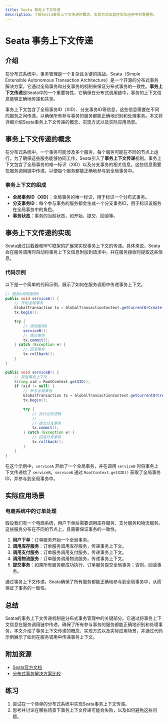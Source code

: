 ```yaml
---
title: Seata 事务上下文传递
description: 了解Seata事务上下文传递的概念、实现方式及其在实际应用中的重要性。
---
```


# Seata 事务上下文传递

## 介绍

在分布式系统中，事务管理是一个复杂且关键的挑战。Seata（Simple Extensible Autonomous Transaction Architecture）是一个开源的分布式事务解决方案，它通过全局事务和分支事务的机制来保证分布式事务的一致性。**事务上下文传递**是Seata中的一个重要特性，它确保在分布式调用链中，事务的上下文信息能够正确地传递和共享。

事务上下文包含了全局事务ID（XID）、分支事务ID等信息，这些信息需要在不同的服务之间传递，以确保所有参与事务的服务都能正确地识别和处理事务。本文将详细介绍Seata事务上下文传递的概念、实现方式以及实际应用场景。

## 事务上下文传递的概念

在分布式系统中，一个事务可能涉及多个服务，每个服务可能在不同的节点上运行。为了确保这些服务能够协同工作，Seata引入了**事务上下文传递**机制。事务上下文包含了全局事务的唯一标识（XID）以及分支事务的相关信息。这些信息需要在服务调用链中传递，以便每个服务都能正确地参与到全局事务中。

### 事务上下文的组成

- **全局事务ID（XID）**：全局事务的唯一标识，用于标识一个分布式事务。
- **分支事务ID**：每个参与事务的服务都会生成一个分支事务ID，用于标识该服务在全局事务中的角色。
- **事务状态**：事务的当前状态，如开始、提交、回滚等。

## 事务上下文传递的实现

Seata通过拦截器和RPC框架的扩展来实现事务上下文的传递。具体来说，Seata会在服务调用时自动将事务上下文信息附加到请求中，并在服务接收时提取这些信息。

### 代码示例

以下是一个简单的代码示例，展示了如何在服务调用中传递事务上下文。

```java
// 服务A调用服务B
public void serviceA() {
    // 开始全局事务
    GlobalTransaction tx = GlobalTransactionContext.getCurrentOrCreate();
    tx.begin();

    try {
        // 调用服务B
        serviceB();
        // 提交事务
        tx.commit();
    } catch (Exception e) {
        // 回滚事务
        tx.rollback();
    }
}

public void serviceB() {
    // 获取事务上下文
    String xid = RootContext.getXID();
    if (xid != null) {
        // 参与全局事务
        GlobalTransaction tx = GlobalTransactionContext.getCurrentOrCreate();
        tx.begin();

        try {
            // 执行业务逻辑
            // ...
            // 提交分支事务
            tx.commit();
        } catch (Exception e) {
            // 回滚分支事务
            tx.rollback();
        }
    }
}
```

在这个示例中，`serviceA` 开始了一个全局事务，并在调用 `serviceB` 时将事务上下文传递给了 `serviceB`。`serviceB` 通过 `RootContext.getXID()` 获取了全局事务ID，并参与到全局事务中。

## 实际应用场景

### 电商系统中的订单处理

假设我们有一个电商系统，用户下单后需要调用库存服务、支付服务和物流服务。这些服务分布在不同的节点上，且需要保证事务的一致性。

1. **用户下单**：订单服务开始一个全局事务。
2. **调用库存服务**：订单服务调用库存服务，传递事务上下文。
3. **调用支付服务**：订单服务调用支付服务，传递事务上下文。
4. **调用物流服务**：订单服务调用物流服务，传递事务上下文。
5. **提交事务**：如果所有服务都成功执行，订单服务提交全局事务；否则，回滚事务。

通过事务上下文传递，Seata确保了所有服务都能正确地参与到全局事务中，从而保证了事务的一致性。

## 总结

Seata的事务上下文传递机制是分布式事务管理中的关键部分。它通过将事务上下文信息在服务调用链中传递，确保了所有参与事务的服务都能正确地识别和处理事务。本文介绍了事务上下文传递的概念、实现方式以及实际应用场景，并通过代码示例展示了如何在服务调用中传递事务上下文。

## 附加资源

- [Seata官方文档](https://seata.io/zh-cn/docs/overview/what-is-seata.html)
- [分布式事务解决方案比较](https://dzone.com/articles/distributed-transaction-solutions-comparison)

## 练习

1. 尝试在一个简单的分布式系统中实现Seata事务上下文传递。
2. 思考并讨论在哪些场景下事务上下文传递可能会失败，以及如何避免这些问题。
